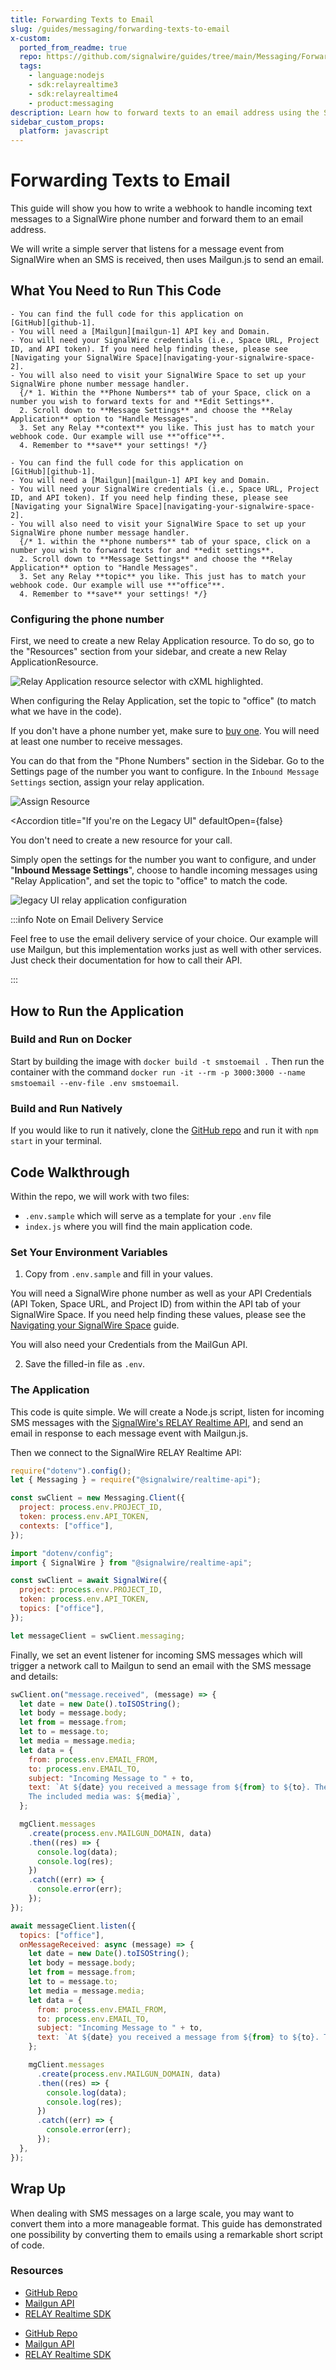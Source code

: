 ```yaml
---
title: Forwarding Texts to Email
slug: /guides/messaging/forwarding-texts-to-email
x-custom:
  ported_from_readme: true
  repo: https://github.com/signalwire/guides/tree/main/Messaging/Forward%20Messages%20to%20Email%20-%20NodeJS
  tags:
    - language:nodejs
    - sdk:relayrealtime3
    - sdk:relayrealtime4
    - product:messaging
description: Learn how to forward texts to an email address using the SignalWire Realtime SDK.
sidebar_custom_props:
  platform: javascript
---
```


[buy-one]: /platform/phone-numbers/getting-started/buying-a-phone-number
[github-1]: https://github.com/signalwire/guides/tree/main/Messaging/Forward%20Messages%20to%20Email%20-%20NodeJS
[github-repo-1]: https://github.com/signalwire/guides/tree/main/Messaging/Forward%20Messages%20to%20Email%20-%20NodeJS
[github-repo-2]: https://github.com/signalwire/guides/tree/main/Messaging/Forward%20Messages%20to%20Email%20-%20NodeJS%20Relay%20V4
[github-repo]: https://github.com/signalwire/guides/tree/main/Messaging/Forward%20Messages%20to%20Email%20-%20NodeJS
[mailgun-1]: https://www.mailgun.com/
[mailgun-api-1]: https://www.mailgun.com/
[navigating-your-signalwire-space-2]: /platform/dashboard/get-started/explore
[relay-realtime-sdk-1]: /sdks/reference/realtime-sdk/
[signalwire-s-relay-realtime-api]: /sdks/reference/realtime-sdk/




# Forwarding Texts to Email


<LangSwitchMessage />

This guide will show you how to write a webhook to handle incoming text messages to a SignalWire phone number and forward them to an email address.

We will write a simple server that listens for a message event from SignalWire when an SMS is received, then uses Mailgun.js to send an email.

## What You Need to Run This Code

<Language groupId="relay_version">
  <LangItem value="relayv3">

    - You can find the full code for this application on
    [GitHub][github-1].
    - You will need a [Mailgun][mailgun-1] API key and Domain.
    - You will need your SignalWire credentials (i.e., Space URL, Project ID, and API token). If you need help finding these, please see [Navigating your SignalWire Space][navigating-your-signalwire-space-2].
    - You will also need to visit your SignalWire Space to set up your SignalWire phone number message handler.
      {/* 1. Within the **Phone Numbers** tab of your Space, click on a number you wish to forward texts for and **Edit Settings**.
      2. Scroll down to **Message Settings** and choose the **Relay Application** option to "Handle Messages".
      3. Set any Relay **context** you like. This just has to match your webhook code. Our example will use **"office"**.
      4. Remember to **save** your settings! */}

  </LangItem>
  <LangItem value="relayv4">

    - You can find the full code for this application on
    [GitHub][github-1].
    - You will need a [Mailgun][mailgun-1] API key and Domain.
    - You will need your SignalWire credentials (i.e., Space URL, Project ID, and API token). If you need help finding these, please see [Navigating your SignalWire Space][navigating-your-signalwire-space-2].
    - You will also need to visit your SignalWire Space to set up your SignalWire phone number message handler.
      {/* 1. within the **phone numbers** tab of your space, click on a number you wish to forward texts for and **edit settings**.
      2. Scroll down to **Message Settings** and choose the **Relay Application** option to "Handle Messages".
      3. Set any Relay **topic** you like. This just has to match your webhook code. Our example will use **"office"**.
      4. Remember to **save** your settings! */}

  </LangItem>
</Language>

### Configuring the phone number

First, we need to create a new Relay Application resource.
To do so, go to the "Resources" section from your sidebar, and create a new Relay ApplicationResource.

![Relay Application resource selector with cXML highlighted.](@image/dashboard/resources/add-new-relay-application.png)

When configuring the Relay Application, set the topic to "office" (to match what we have in the code).


<NewLegacy />

If you don't have a phone
number yet, make sure to [buy one][buy-one]. You
will need at least one number to receive messages.

You can do that from the "Phone Numbers" section in the Sidebar. Go to the Settings page of the number you
want to configure. In the `Inbound Message Settings` section, assign your relay application.

![Assign Resource](@image/dashboard/phone-numbers/assign-resource-full.png)

<Accordion 
  title="If you're on the Legacy UI"
  defaultOpen={false}
>

You don't need to create a new resource for your call.

Simply open the settings for the number you want to configure, and under "**Inbound Message Settings**", 
choose to handle incoming messages using "Relay Application", and set the topic to "office" to match the code.

![legacy UI relay application configuration](@image/dashboard/legacy/number-message-config-relay.png)

</Accordion>

:::info Note on Email Delivery Service

Feel free to use the email delivery service of your choice. Our example will use Mailgun, but this implementation works just as well with other services. Just check their documentation for how to call their API.

:::

## How to Run the Application

### Build and Run on Docker

Start by building the image with `docker build -t smstoemail .` Then run the container with the command `docker run -it --rm -p 3000:3000 --name smstoemail --env-file .env smstoemail`.

### Build and Run Natively

If you would like to run it natively, clone the [GitHub repo][github-repo] and run it with `npm start` in your terminal.

## Code Walkthrough

Within the repo, we will work with two files:

- `.env.sample` which will serve as a template for your `.env` file
- `index.js` where you will find the main application code.

### Set Your Environment Variables

1. Copy from `.env.sample` and fill in your values.

You will need a SignalWire phone number as well as your API Credentials (API Token, Space URL, and Project ID) from within the API tab of your SignalWire Space. If you need help finding these values, please see the [Navigating your SignalWire Space][navigating-your-signalwire-space-2] guide.

You will also need your Credentials from the MailGun API.

2. Save the filled-in file as `.env`.

### The Application

This code is quite simple. We will create a Node.js script, listen for incoming SMS messages with the [SignalWire's RELAY Realtime API][signalwire-s-relay-realtime-api], and send an email in response to each message event with Mailgun.js.

Then we connect to the SignalWire RELAY Realtime API:

<Language groupId="relay_version">
  <LangItem value="relayv3">

```javascript
require("dotenv").config();
let { Messaging } = require("@signalwire/realtime-api");

const swClient = new Messaging.Client({
  project: process.env.PROJECT_ID,
  token: process.env.API_TOKEN,
  contexts: ["office"],
});
```

</LangItem>
  <LangItem value="relayv4">

```javascript
import "dotenv/config";
import { SignalWire } from "@signalwire/realtime-api";

const swClient = await SignalWire({
  project: process.env.PROJECT_ID,
  token: process.env.API_TOKEN,
  topics: ["office"],
});

let messageClient = swClient.messaging;
```

</LangItem>
</Language>

Finally, we set an event listener for incoming SMS messages which will trigger a network call to Mailgun to send an email with the SMS message and details:

<Language groupId="relay_version">
  <LangItem value="relayv3">

```javascript
swClient.on("message.received", (message) => {
  let date = new Date().toISOString();
  let body = message.body;
  let from = message.from;
  let to = message.to;
  let media = message.media;
  let data = {
    from: process.env.EMAIL_FROM,
    to: process.env.EMAIL_TO,
    subject: "Incoming Message to " + to,
    text: `At ${date} you received a message from ${from} to ${to}. The message body was: '${body}'. 
    The included media was: ${media}`,
  };

  mgClient.messages
    .create(process.env.MAILGUN_DOMAIN, data)
    .then((res) => {
      console.log(data);
      console.log(res);
    })
    .catch((err) => {
      console.error(err);
    });
});
```

</LangItem>
<LangItem value="relayv4">

```js
await messageClient.listen({
  topics: ["office"],
  onMessageReceived: async (message) => {
    let date = new Date().toISOString();
    let body = message.body;
    let from = message.from;
    let to = message.to;
    let media = message.media;
    let data = {
      from: process.env.EMAIL_FROM,
      to: process.env.EMAIL_TO,
      subject: "Incoming Message to " + to,
      text: `At ${date} you received a message from ${from} to ${to}. The message body was: '${body}'. The included media was: ${media}`,
    };

    mgClient.messages
      .create(process.env.MAILGUN_DOMAIN, data)
      .then((res) => {
        console.log(data);
        console.log(res);
      })
      .catch((err) => {
        console.error(err);
      });
  },
});
```

</LangItem>
</Language>

## Wrap Up

When dealing with SMS messages on a large scale, you may want to convert them into a more manageable format. This guide has demonstrated one possibility by converting them to emails using a remarkable short script of code.

### Resources

<Language groupId="relay_version">
  <LangItem value="relayv3">

- [GitHub Repo][github-repo-1]
- [Mailgun API][mailgun-api-1]
- [RELAY Realtime SDK][relay-realtime-sdk-1]

</LangItem>
  <LangItem value="relayv4">

- [GitHub Repo][github-repo-2]
- [Mailgun API][mailgun-api-1]
- [RELAY Realtime SDK][relay-realtime-sdk-1]

</LangItem>
</Language>
